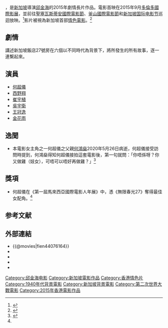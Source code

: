 {{Expand English}}
{{noteTA
|T=zh-cn:情欲房;zh-hk:無限春光27;zh-tw:無限春光27;
|G1=Movie
|G2=Show
}}
{{Infobox Film
| name               = 無限春光27
| original_name      = {{lang|en|In the Room}}
| image              = 
| caption            = 
| director           = [[邱金海|邱金海]]
| producer           = [[施南生|施南生]]
| producer_2         = [[陳永雄|陳永雄]]
| writer             = 
| starring           = {{Plain list|
* [[何超儀|何超儀]]
* [[西野翔|西野翔]]
* [[崔宇植|崔宇植]]
* [[吳宇衛|吳宇衛]]
* [[王冠逸|王冠逸]]
* [[金花雨|金花雨]]}}
| music              = 
| cinematography     = 
| editing            = 
| production_company = {{Plain list|
* 香港發行工作室
* 真好電影
* 昭瑋電影公司}}
| distributor        = 双喜電影發行股份有限公司
| released           = {{film date|2016|3|18|臺灣|2016|2|25|新加坡}}
| runtime            = 	104分鐘
| country            = {{HKG}}、{{SGP}}
| language           = [[現代標準漢語|華語]]
| budget             = $800,000<ref name=variety>{{cite news|last1=Frater|first1=Patrick|title=Eric Khoo and Nansun Shi Get ‘In The Room’ for Singapore Sex Drama|url=http://variety.com/2014/film/news/eric-khoo-and-nansun-shi-get-in-the-room-for-singapore-sex-drama-1201296606/|accessdate=September 5, 2014|publisher=variety.com|date=September 3, 2014|archive-date=2020-11-08|archive-url=https://web.archive.org/web/20201108103111/https://variety.com/2014/film/news/eric-khoo-and-nansun-shi-get-in-the-room-for-singapore-sex-drama-1201296606/|dead-url=no}}</ref>
| gross              = $48,000<ref>{{cite web|title=In the Room|url=http://www.boxofficemojo.com/movies/intl/?id=_fINTHEROOM201&country=SG&wk=2016W10&id=_fINTHEROOM201&p=.htm|website=Box Office Mojo|publisher=IMDB|accessdate=9 March 2016|archive-date=2017-01-22|archive-url=https://web.archive.org/web/20170122232749/http://www.boxofficemojo.com/movies/intl/?id=_fINTHEROOM201&country=SG&wk=2016W10&id=_fINTHEROOM201&p=.htm|dead-url=no}}</ref>
| cn_name            = 情欲房
| hk_name            = 無限春光27
| mo_name            = 
| tw_name            = 無限春光27
| sg_name            = 
| website            = 
}}
{{engname|《無限春光27》|''In the Room''}}，是[[新加坡|新加坡]]導演[[邱金海|邱金海]]的2015年劇情長片作品。電影首映在2015年9月[[2015年多倫多國際影展|多倫多國際影展]]，並前往[[聖塞瓦斯蒂安國際電影節|聖塞瓦斯蒂安國際電影節]]、[[釜山國際電影節|釜山國際電影節]]和[[新加坡国际电影节|新加坡国际电影节]]巡迴放映。<ref>{{cite news|last1=Lui|first1=John|title=No show for Eric Khoo's erotic film in cinemas here|url=http://www.straitstimes.com/lifestyle/entertainment/no-show-for-eric-khoos-erotic-film-in-cinemas-here|accessdate=18 December 2015|agency=The Straits Times|publisher=Singapore Press Holdings|date=3 December 2015|archive-date=2021-03-30|archive-url=https://web.archive.org/web/20210330150648/http://www.straitstimes.com/lifestyle/entertainment/no-show-for-eric-khoos-erotic-film-in-cinemas-here|dead-url=no}}</ref>影片被視為新加坡首部[[情色電影|情色電影]]。<ref name=hollywoodreporter>{{cite news|last1=Coonan|first1=Clifford|title=Eric Khoo Starts Shooting Singapore’s First Erotic Movie|url=http://www.hollywoodreporter.com/news/eric-khoo-starts-shooting-singapore-729709|accessdate=September 5, 2014|publisher=hollywoodreporter.com|date=September 3, 2014|archive-date=2014-09-14|archive-url=https://web.archive.org/web/20140914014806/http://www.hollywoodreporter.com/news/eric-khoo-starts-shooting-singapore-729709|dead-url=no}}</ref>

== 劇情 ==
講述新加坡飯店27號房在六個以不同時代為背景下，將所發生的所有故事，逐一連繫起來。

== 演員 ==
* [[何超儀|何超儀]]
* [[西野翔|西野翔]]
* [[崔宇植|崔宇植]]
* [[吳宇衛|吳宇衛]]
* [[王冠逸|王冠逸]]
* [[金花雨|金花雨]]
==逸聞==
*本電影女主角之一何超儀之父親[[何鴻燊|何鴻燊]]2020年5月26日病逝，何超儀接受訪問時提到，何鴻燊得知何超儀接拍這套電影後，第一句就問：「你唔係呀？你又做雞（妓女），可唔可以唔好再做雞？」<ref name="HK01-20200526">{{cite web |author1=沈洛嘉 |title=何鴻燊逝世｜何超儀《豪情》奪金像獎　爸爸不失幽默︰你又做雞？ |url=https://www.hk01.com/%E9%9B%BB%E5%BD%B1/287938/%E4%BD%95%E9%B4%BB%E7%87%8A%E9%80%9D%E4%B8%96-%E4%BD%95%E8%B6%85%E5%84%80-%E8%B1%AA%E6%83%85-%E5%A5%AA%E9%87%91%E5%83%8F%E7%8D%8E-%E7%88%B8%E7%88%B8%E4%B8%8D%E5%A4%B1%E5%B9%BD%E9%BB%98-%E4%BD%A0%E5%8F%88%E5%81%9A%E9%9B%9E |accessdate=2020-07-19 |archive-date=2020-07-19 |archive-url=https://web.archive.org/web/20200719062257/https://www.hk01.com/%E9%9B%BB%E5%BD%B1/287938/%E4%BD%95%E9%B4%BB%E7%87%8A%E9%80%9D%E4%B8%96-%E4%BD%95%E8%B6%85%E5%84%80-%E8%B1%AA%E6%83%85-%E5%A5%AA%E9%87%91%E5%83%8F%E7%8D%8E-%E7%88%B8%E7%88%B8%E4%B8%8D%E5%A4%B1%E5%B9%BD%E9%BB%98-%E4%BD%A0%E5%8F%88%E5%81%9A%E9%9B%9E |dead-url=no }}</ref>
==獎項==
*何超儀在《第一屆馬來西亞國際電影人年展》中，憑《無限春光27》奪得最佳女配角。<ref name="HK01-20200526"/>
==参考文献==
{{reflist}}

== 外部連結 ==
* {{@movies|fien44076164}}
* {{Yahoomovie id|6128}}
* {{mtime|220714}}
* {{douban}}
* {{imdb title|4076164}}

{{邱金海}}
{{Authority control}}
[[Category:邱金海电影|Category:邱金海电影]]
[[Category:新加坡電影作品|Category:新加坡電影作品]]
[[Category:香港情色片|Category:香港情色片]]
[[Category:1940年代背景電影|Category:1940年代背景電影]]
[[Category:新加坡背景電影|Category:新加坡背景電影]]
[[Category:第二次世界大戰電影|Category:第二次世界大戰電影]]
[[Category:2015年香港電影作品|Category:2015年香港電影作品]]